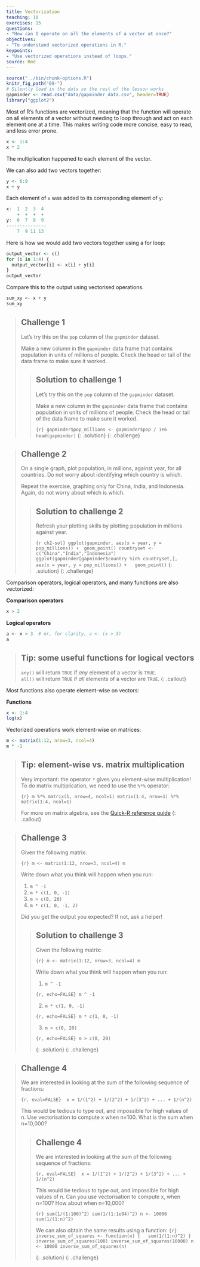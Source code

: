```yaml
---
title: Vectorization
teaching: 10
exercises: 15
questions:
- "How can I operate on all the elements of a vector at once?"
objectives:
- "To understand vectorized operations in R."
keypoints:
- "Use vectorized operations instead of loops."
source: Rmd
---
```


```r
source("../bin/chunk-options.R")
knitr_fig_path("09-")
# Silently load in the data so the rest of the lesson works
gapminder <- read.csv("data/gapminder_data.csv", header=TRUE)
library("ggplot2")
```

Most of R's functions are vectorized, meaning that the function will
operate on all elements of a vector without needing to loop through
and act on each element one at a time. This makes writing code more
concise, easy to read, and less error prone.


```r
x <- 1:4
x * 2
```

The multiplication happened to each element of the vector.

We can also add two vectors together:

```r
y <- 6:9
x + y
```

Each element of `x` was added to its corresponding element of `y`:

```r
x:  1  2  3  4
    +  +  +  +
y:  6  7  8  9
---------------
    7  9 11 13
```

Here is how we would add two vectors together using a for loop:

```r
output_vector <- c()
for (i in 1:4) {
  output_vector[i] <- x[i] + y[i]
}
output_vector


```

Compare this to the output using vectorised operations. 

```r
sum_xy <- x + y
sum_xy
```



> ## Challenge 1
>
> Let's try this on the `pop` column of the `gapminder` dataset.
>
> Make a new column in the `gapminder` data frame that
> contains population in units of millions of people.
> Check the head or tail of the data frame to make sure
> it worked.
>
> > ## Solution to challenge 1
> >
> > Let's try this on the `pop` column of the `gapminder` dataset.
> >
> > Make a new column in the `gapminder` data frame that
> > contains population in units of millions of people.
> > Check the head or tail of the data frame to make sure
> > it worked.
> >
> > ```{r}
> > gapminder$pop_millions <- gapminder$pop / 1e6
> > head(gapminder)
> > ```
> {: .solution}
{: .challenge}


> ## Challenge 2
>
> On a single graph, plot population, in
> millions, against year, for all countries. Do not worry about
>identifying which country is which.
>
> Repeat the exercise, graphing only for China, India, and
>Indonesia. Again, do not worry about which is which.
>
> > ## Solution to challenge 2
> >
> > Refresh your plotting skills by plotting population in millions against year.
> >
> > ```{r ch2-sol}
> > ggplot(gapminder, aes(x = year, y = pop_millions)) +
> >  geom_point()
> > countryset <- c("China","India","Indonesia")
> > ggplot(gapminder[gapminder$country %in% countryset,],
> >        aes(x = year, y = pop_millions)) +
> >   geom_point()
> > ```
> {: .solution}
{: .challenge}


Comparison operators, logical operators, and many functions are also
vectorized:


**Comparison operators**

```r
x > 2
```

**Logical operators**
```r
a <- x > 3  # or, for clarity, a <- (x > 3)
a
```

> ## Tip: some useful functions for logical vectors
>
> `any()` will return `TRUE` if *any* element of a vector is `TRUE`.  
> `all()` will return `TRUE` if *all* elements of a vector are `TRUE`.
{: .callout}

Most functions also operate element-wise on vectors:

**Functions**
```r
x <- 1:4
log(x)
```

Vectorized operations work element-wise on matrices:

```r
m <- matrix(1:12, nrow=3, ncol=4)
m * -1
```


> ## Tip: element-wise vs. matrix multiplication
>
> Very important: the operator `*` gives you element-wise multiplication!
> To do matrix multiplication, we need to use the `%*%` operator:
>
> ```{r}
> m %*% matrix(1, nrow=4, ncol=1)
> matrix(1:4, nrow=1) %*% matrix(1:4, ncol=1)
> ```
>
> For more on matrix algebra, see the [Quick-R reference
> guide](http://www.statmethods.net/advstats/matrix.html)
{: .callout}


> ## Challenge 3
>
> Given the following matrix:
>
> ```{r}
> m <- matrix(1:12, nrow=3, ncol=4)
> m
> ```
>
> Write down what you think will happen when you run:
>
> 1. `m ^ -1`
> 2. `m * c(1, 0, -1)`
> 3. `m > c(0, 20)`
> 4. `m * c(1, 0, -1, 2)`
>
> Did you get the output you expected? If not, ask a helper!
>
> > ## Solution to challenge 3
> >
> > Given the following matrix:
> >
> > ```{r}
> > m <- matrix(1:12, nrow=3, ncol=4)
> > m
> > ```
> >
> >
> > Write down what you think will happen when you run:
> >
> > 1. `m ^ -1`
> >
> > ```{r, echo=FALSE}
> > m ^ -1
> > ```
> >
> > 2. `m * c(1, 0, -1)`
> >
> > ```{r, echo=FALSE}
> > m * c(1, 0, -1)
> > ```
> >
> > 3. `m > c(0, 20)`
> >
> > ```{r, echo=FALSE}
> > m > c(0, 20)
> > ```
> >
> {: .solution}
{: .challenge}


> ## Challenge 4
>
> We are interested in looking at the sum of the
> following sequence of fractions:
>
> ```{r, eval=FALSE}
>  x = 1/(1^2) + 1/(2^2) + 1/(3^2) + ... + 1/(n^2)
> ```
>
> This would be tedious to type out, and impossible for high values of
> n.  Use vectorisation to compute x when n=100. What is the sum when
> n=10,000?
>
> > ##  Challenge 4
> >
> > We are interested in looking at the sum of the
> > following sequence of fractions:
> >
> > ```{r, eval=FALSE}
> >  x = 1/(1^2) + 1/(2^2) + 1/(3^2) + ... + 1/(n^2)
> > ```
> >
> > This would be tedious to type out, and impossible for
> > high values of n.
> > Can you use vectorisation to compute x, when n=100?
> > How about when n=10,000?
> >
> > ```{r}
> > sum(1/(1:100)^2)
> > sum(1/(1:1e04)^2)
> > n <- 10000
> > sum(1/(1:n)^2)
> > ```
> >
> > We can also obtain the same results using a function:
> > ```{r}
> > inverse_sum_of_squares <- function(n) {
> >   sum(1/(1:n)^2)
> > }
> > inverse_sum_of_squares(100)
> > inverse_sum_of_squares(10000)
> > n <- 10000
> > inverse_sum_of_squares(n)
> > ```
> >
> {: .solution}
{: .challenge}
